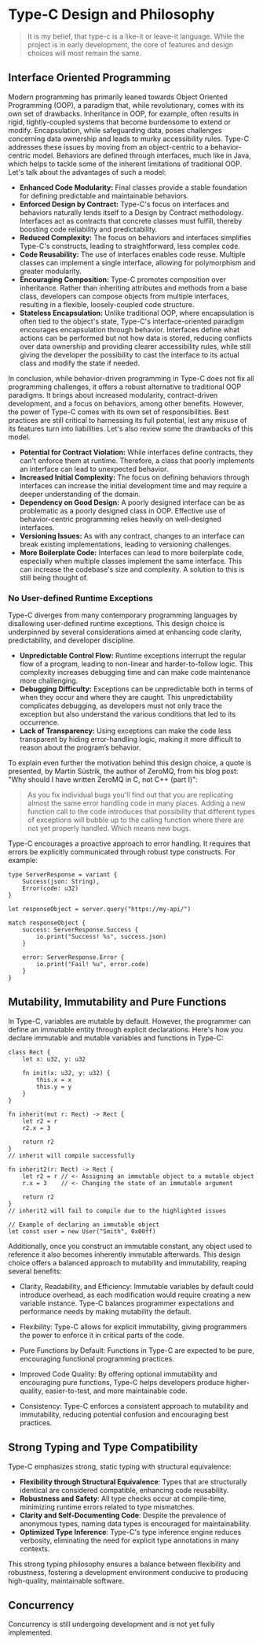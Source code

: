 # Type-C Design and Philosophy

> It is my belief, that type-c is a like-it or leave-it language. While the project is in early development, the core of features and design choices will most remain the same.

## Interface Oriented Programming
Modern programming has primarily leaned towards Object Oriented Programming (OOP), a paradigm that, while revolutionary, comes with its own set of drawbacks. Inheritance in OOP, for example, often results in rigid,
tightly-coupled systems that become burdensome to extend or modify. Encapsulation, while safeguarding data, poses challenges concerning data ownership and leads to murky accessibility rules.
 Type-C addresses these issues by moving from an object-centric to a behavior-centric model. Behaviors are defined through interfaces, much like in Java, which helps to tackle some of the inherent limitations of traditional
 OOP. Let's talk about the advantages of such a model:

- **Enhanced Code Modularity:** Final classes provide a stable foundation for defining predictable and maintainable behaviors.
- **Enforced Design by Contract:** Type-C's focus on interfaces and behaviors naturally lends itself to a Design by Contract methodology. Interfaces act as contracts that concrete classes must fulfill, thereby boosting code reliability and predictability.
- **Reduced Complexity:** The focus on behaviors and interfaces simplifies Type-C's constructs, leading to straightforward, less complex code.
- **Code Reusability:** The use of interfaces enables code reuse. Multiple classes can implement a single interface, allowing for polymorphism and greater modularity.
- **Encouraging Composition:** Type-C promotes composition over inheritance. Rather than inheriting attributes and methods from a base class, developers can compose objects from multiple interfaces, resulting in a flexible, loosely-coupled code structure.
- **Stateless Encapsulation:** Unlike traditional OOP, where encapsulation is often tied to the object's state, Type-C's interface-oriented paradigm encourages encapsulation through behavior. Interfaces define what actions can be performed but not how data is stored, reducing conflicts over data ownership and providing clearer accessibility rules, while still giving the developer the possibility to cast the interface to its actual class and modify the state if needed.

In conclusion, while behavior-driven programming in Type-C does not fix all programming challenges, it offers a robust alternative to traditional OOP paradigms. It brings about increased modularity,
contract-driven development, and a focus on behaviors, among other benefits. However, the power of Type-C comes with its own set of responsibilities. Best practices are still critical to harnessing its full potential,
lest any misuse of its features turn into liabilities. Let's also review some the drawbacks of this model.

- **Potential for Contract Violation:** While interfaces define contracts, they can't enforce them at runtime. Therefore, a class that poorly implements an interface can lead to unexpected behavior.
- **Increased Initial Complexity:** The focus on defining behaviors through interfaces can increase the initial development time and may require a deeper understanding of the domain.
- **Dependency on Good Design:** A poorly designed interface can be as problematic as a poorly designed class in OOP. Effective use of behavior-centric programming relies heavily on well-designed interfaces.
- **Versioning Issues:** As with any contract, changes to an interface can break existing implementations, leading to versioning challenges.
- **More Boilerplate Code:** Interfaces can lead to more boilerplate code, especially when multiple classes implement the same interface. This can increase the codebase's size and complexity. A solution to this is still being thought of.

### No User-defined Runtime Exceptions

Type-C diverges from many contemporary programming languages by disallowing user-defined runtime exceptions. This design choice is underpinned by several considerations aimed at enhancing code clarity, predictability, and developer discipline.

- **Unpredictable Control Flow:** Runtime exceptions interrupt the regular flow of a program, leading to non-linear and harder-to-follow logic. This complexity increases debugging time and can make code maintenance more challenging.
- **Debugging Difficulty:** Exceptions can be unpredictable both in terms of when they occur and where they are caught. This unpredictability complicates debugging, as developers must not only trace the exception but also understand the various conditions that led to its occurrence.
- **Lack of Transparency:** Using exceptions can make the code less transparent by hiding error-handling logic, making it more difficult to reason about the program’s behavior.

To explain even further the motivation behind this design choice, a quote is presented, by Martin Sústrik, the author of ZeroMQ, from his blog post: "Why should I have written ZeroMQ in C, not C++ (part I)":

> As you fix individual bugs you'll find out that you are replicating almost the same error handling code in many places. Adding a new function call to the code introduces that possibility that different types of exceptions will bubble up to the calling function where there are not yet properly handled. Which means new bugs.

Type-C encourages a proactive approach to error handling. It requires that errors be explicitly communicated through robust type constructs. For example:

```tc
type ServerResponse = variant {
    Success(json: String),
    Error(code: u32)
}

let responseObject = server.query("https://my-api/")

match responseObject {
    success: ServerResponse.Success {
        io.print("Success! %s", success.json)
    }

    error: ServerResponse.Error {
        io.print("Fail! %u", error.code)
    }
}
```

## Mutability, Immutability and Pure Functions

In Type-C, variables are mutable by default. However, the programmer can define an immutable entity through explicit declarations.
Here's how you declare immutable and mutable variables and functions in Type-C:

```tc
class Rect {
    let x: u32, y: u32

    fn init(x: u32, y: u32) {
        this.x = x
        this.y = y
    }
}

fn inherit(mut r: Rect) -> Rect {
    let r2 = r
    r2.x = 3

    return r2
}
// inherit will compile successfully

fn inherit2(r: Rect) -> Rect {
    let r2 = r // <- Assigning an immutable object to a mutable object
    r.x = 3    // <- Changing the state of an immutable argument

    return r2
}
// inherit2 will fail to compile due to the highlighted issues

// Example of declaring an immutable object
let const user = new User("Smith", 0x00ff)
```

Additionally, once you construct an immutable constant, any object used to reference it also becomes inherently immutable afterwards. This design choice offers a balanced approach to mutability and immutability, reaping several benefits:

- Clarity, Readability, and Efficiency: Immutable variables by default could introduce overhead, as each modification would require creating a new variable instance. Type-C balances programmer expectations and performance needs by making mutability the default.

- Flexibility: Type-C allows for explicit immutability, giving programmers the power to enforce it in critical parts of the code.

- Pure Functions by Default: Functions in Type-C are expected to be pure, encouraging functional programming practices.

- Improved Code Quality: By offering optional immutability and encouraging pure functions, Type-C helps developers produce higher-quality, easier-to-test, and more maintainable code.

- Consistency: Type-C enforces a consistent approach to mutability and immutability, reducing potential confusion and encouraging best practices.

## Strong Typing and Type Compatibility
Type-C emphasizes strong, static typing with structural equivalence:

- **Flexibility through Structural Equivalence**: Types that are structurally identical are considered compatible, enhancing code reusability.
- **Robustness and Safety**: All type checks occur at compile-time, minimizing runtime errors related to type mismatches.
- **Clarity and Self-Documenting Code**: Despite the prevalence of anonymous types, naming data types is encouraged for maintainability.
- **Optimized Type Inference**: Type-C's type inference engine reduces verbosity, eliminating the need for explicit type annotations in many contexts.

This strong typing philosophy ensures a balance between flexibility and robustness, fostering a development environment conducive to producing high-quality, maintainable software.

## Concurrency
Concurrency is still undergoing development and is not yet fully implemented.
